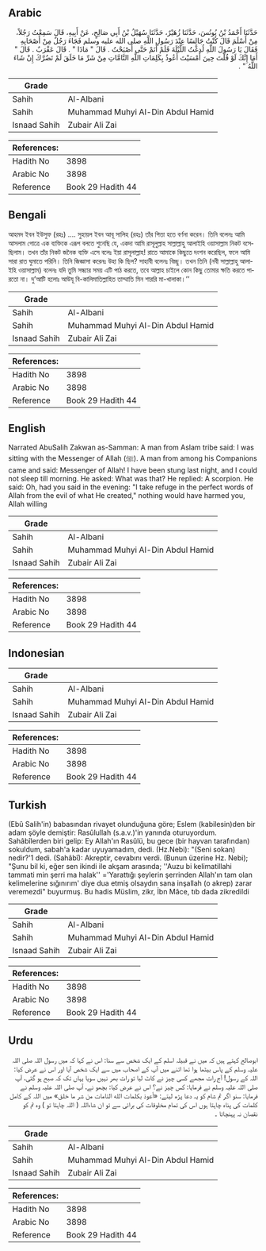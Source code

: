 ## Arabic


<div dir="rtl" lang="ar" style={{fontSize:'larger',backgroundColor:'#f8f9fa',padding:20}}>
حَدَّثَنَا أَحْمَدُ بْنُ يُونُسَ، حَدَّثَنَا زُهَيْرٌ، حَدَّثَنَا سُهَيْلُ بْنُ أَبِي صَالِحٍ، عَنْ أَبِيهِ، قَالَ سَمِعْتُ رَجُلاً، مِنْ أَسْلَمَ قَالَ كُنْتُ جَالِسًا عِنْدَ رَسُولِ اللَّهِ صلى الله عليه وسلم فَجَاءَ رَجُلٌ مِنْ أَصْحَابِهِ فَقَالَ يَا رَسُولَ اللَّهِ لُدِغْتُ اللَّيْلَةَ فَلَمْ أَنَمْ حَتَّى أَصْبَحْتُ ‏.‏ قَالَ ‏"‏ مَاذَا ‏"‏ ‏.‏ قَالَ عَقْرَبٌ ‏.‏ قَالَ ‏"‏ أَمَا إِنَّكَ لَوْ قُلْتَ حِينَ أَمْسَيْتَ أَعُوذُ بِكَلِمَاتِ اللَّهِ التَّامَّاتِ مِنْ شَرِّ مَا خَلَقَ لَمْ تَضُرَّكَ إِنْ شَاءَ اللَّهُ ‏"‏ ‏.‏
</div>
<div style={{backgroundColor:'#f8f9fa',padding:20, marginBottom: 10}}><table> <thead> <tr> <th>Grade</th> <th></th> </tr> </thead> <tbody> <tr><td>Sahih</td><td>Al-Albani</td></tr><tr><td>Sahih</td><td>Muhammad Muhyi Al-Din Abdul Hamid</td></tr><tr><td>Isnaad Sahih</td><td>Zubair Ali Zai</td></tr></tbody></table><table> <thead> <tr> <th>References:</th> <th></th> </tr> </thead> <tbody><tr><td>Hadith No</td><td>3898</td></tr><tr><td>Arabic No</td><td>3898</td></tr><tr><td>Reference</td><td>Book 29 Hadith 44</td></tr></tbody></table></div>

## Bengali


<div dir="ltr" lang="bn" style={{fontSize:'larger',backgroundColor:'#f8f9fa',padding:20}}>
আহমদ ইবন ইউসুফ (রহঃ) .... সুহায়ল ইবন আবূ সালিহ (রহঃ) তাঁর পিতা হতে বর্ণনা করেন। তিনি বলেনঃ আমি আসলাম গোত্রে এক ব্যক্তিকে এরূপ বলতে শুনেছি যে, একদা আমি রাসূলুল্লাহ সাল্লাল্লাহু আলাইহি ওয়াসাল্লাম নিকট বসেছিলাম। তখন তাঁর নিকট জনৈক ব্যক্তি এসে বলেঃ ইয়া রাসূলাল্লাহ! রাতে আমাকে কিছুতে দংশন করেছিল, ফলে আমি সারা রাত ঘুমাতে পরিনি। তিনি জিজ্ঞাসা করেনঃ উহা কি ছিল? সাহাবী বলেনঃ বিচ্ছু। তখন তিনি (নবী সাল্লাল্লাহু আলাইহি ওয়াসাল্লাম) বলেনঃ যদি তুমি সন্ধ্যার সময় এটি পাঠ করতে, তবে আল্লাহ চাইলে কোন কিছু তোমার ক্ষতি করতে পারতো না। দু’আটি হলোঃ আউযূ বি-কালিমাতিল্লাহিত তাম্মাতি মিন শাররি মা-খালাকা।’’
</div>
<div style={{backgroundColor:'#f8f9fa',padding:20, marginBottom: 10}}><table> <thead> <tr> <th>Grade</th> <th></th> </tr> </thead> <tbody> <tr><td>Sahih</td><td>Al-Albani</td></tr><tr><td>Sahih</td><td>Muhammad Muhyi Al-Din Abdul Hamid</td></tr><tr><td>Isnaad Sahih</td><td>Zubair Ali Zai</td></tr></tbody></table><table> <thead> <tr> <th>References:</th> <th></th> </tr> </thead> <tbody><tr><td>Hadith No</td><td>3898</td></tr><tr><td>Arabic No</td><td>3898</td></tr><tr><td>Reference</td><td>Book 29 Hadith 44</td></tr></tbody></table></div>

## English


<div dir="ltr" lang="en" style={{fontSize:'larger',backgroundColor:'#f8f9fa',padding:20}}>
Narrated AbuSalih Zakwan as-Samman: A man from Aslam tribe said: I was sitting with the Messenger of Allah (ﷺ). A man from among his Companions came and said: Messenger of Allah! I have been stung last night, and I could not sleep till morning. He asked: What was that? He replied: A scorpion. He said: Oh, had you said in the evening: "I take refuge in the perfect words of Allah from the evil of what He created," nothing would have harmed you, Allah willing
</div>
<div style={{backgroundColor:'#f8f9fa',padding:20, marginBottom: 10}}><table> <thead> <tr> <th>Grade</th> <th></th> </tr> </thead> <tbody> <tr><td>Sahih</td><td>Al-Albani</td></tr><tr><td>Sahih</td><td>Muhammad Muhyi Al-Din Abdul Hamid</td></tr><tr><td>Isnaad Sahih</td><td>Zubair Ali Zai</td></tr></tbody></table><table> <thead> <tr> <th>References:</th> <th></th> </tr> </thead> <tbody><tr><td>Hadith No</td><td>3898</td></tr><tr><td>Arabic No</td><td>3898</td></tr><tr><td>Reference</td><td>Book 29 Hadith 44</td></tr></tbody></table></div>

## Indonesian


<div dir="ltr" lang="id" style={{fontSize:'larger',backgroundColor:'#f8f9fa',padding:20}}>

</div>
<div style={{backgroundColor:'#f8f9fa',padding:20, marginBottom: 10}}><table> <thead> <tr> <th>Grade</th> <th></th> </tr> </thead> <tbody> <tr><td>Sahih</td><td>Al-Albani</td></tr><tr><td>Sahih</td><td>Muhammad Muhyi Al-Din Abdul Hamid</td></tr><tr><td>Isnaad Sahih</td><td>Zubair Ali Zai</td></tr></tbody></table><table> <thead> <tr> <th>References:</th> <th></th> </tr> </thead> <tbody><tr><td>Hadith No</td><td>3898</td></tr><tr><td>Arabic No</td><td>3898</td></tr><tr><td>Reference</td><td>Book 29 Hadith 44</td></tr></tbody></table></div>

## Turkish


<div dir="ltr" lang="tr" style={{fontSize:'larger',backgroundColor:'#f8f9fa',padding:20}}>
(Ebû Salih'in) babasından rivayet olunduğuna göre; Eslem (kabilesin)den bir adam şöyle demiştir: Rasûlullah (s.a.v.)'in yanında oturuyordum. Sahâbîlerden biri gelip: Ey Allah'ın Rasûlü, bu gece (bir hayvan tarafından) sokuldum, sabah'a kadar uyuyamadım, dedi. (Hz.Nebi): "(Seni sokan) nedir?'1 dedi. (Sahâbî): Akreptir, cevabını verdi. (Bunun üzerine Hz. Nebi); "Şunu bil ki, eğer sen ikindi ile akşam arasında; ''Auzu bi kelimatillahi tammati min şerri ma halak'' ='Yarattığı şeylerin şerrinden Allah'ın tam olan kelimelerine sığınırım' diye dua etmiş olsaydın sana inşallah (o akrep) zarar veremezdi" buyurmuş. Bu hadis Müslim, zikr, İbn Mâce, tıb dada zikredildi
</div>
<div style={{backgroundColor:'#f8f9fa',padding:20, marginBottom: 10}}><table> <thead> <tr> <th>Grade</th> <th></th> </tr> </thead> <tbody> <tr><td>Sahih</td><td>Al-Albani</td></tr><tr><td>Sahih</td><td>Muhammad Muhyi Al-Din Abdul Hamid</td></tr><tr><td>Isnaad Sahih</td><td>Zubair Ali Zai</td></tr></tbody></table><table> <thead> <tr> <th>References:</th> <th></th> </tr> </thead> <tbody><tr><td>Hadith No</td><td>3898</td></tr><tr><td>Arabic No</td><td>3898</td></tr><tr><td>Reference</td><td>Book 29 Hadith 44</td></tr></tbody></table></div>

## Urdu


<div dir="rtl" lang="ur" style={{fontSize:'larger',backgroundColor:'#f8f9fa',padding:20}}>
ابوصالح کہتے ہیں کہ میں نے قبیلہ اسلم کے ایک شخص سے سنا: اس نے کہا کہ میں رسول اللہ صلی اللہ علیہ وسلم کے پاس بیٹھا ہوا تھا اتنے میں آپ کے اصحاب میں سے ایک شخص آیا اور اس نے عرض کیا: اللہ کے رسول! آج رات مجھے کسی چیز نے کاٹ لیا تو رات بھر نہیں سویا یہاں تک کہ صبح ہو گئی، آپ صلی اللہ علیہ وسلم نے فرمایا: کس چیز نے؟ اس نے عرض کیا: بچھو نے، آپ صلی اللہ علیہ وسلم نے فرمایا: سنو اگر تم شام کو یہ دعا پڑھ لیتے: «أعوذ بكلمات الله التامات من شر ما خلق» میں اللہ کے کامل کلمات کی پناہ چاہتا ہوں اس کی تمام مخلوقات کی برائی سے تو ان شاءاللہ ( اللہ چاہتا تو ) وہ تم کو نقصان نہ پہنچاتا ۔
</div>
<div style={{backgroundColor:'#f8f9fa',padding:20, marginBottom: 10}}><table> <thead> <tr> <th>Grade</th> <th></th> </tr> </thead> <tbody> <tr><td>Sahih</td><td>Al-Albani</td></tr><tr><td>Sahih</td><td>Muhammad Muhyi Al-Din Abdul Hamid</td></tr><tr><td>Isnaad Sahih</td><td>Zubair Ali Zai</td></tr></tbody></table><table> <thead> <tr> <th>References:</th> <th></th> </tr> </thead> <tbody><tr><td>Hadith No</td><td>3898</td></tr><tr><td>Arabic No</td><td>3898</td></tr><tr><td>Reference</td><td>Book 29 Hadith 44</td></tr></tbody></table></div>